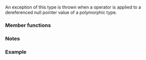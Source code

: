 {{cpp/title|bad_typeid}}
{{cpp/types/navbar}}
{{ddcl|header=typeinfo|
class bad_typeid : public std::exception;
}}

An exception of this type is thrown when a {{ltt|cpp/language/typeid}} operator is applied to a dereferenced null pointer value of a polymorphic type.

{{inheritance diagram/std-bad_typeid}}

===Member functions===
{{cpp/error/exception/member of derived|bad_typeid}}

{{cpp/error/exception/inherit}}

===Notes===
{{feature test macro|__cpp_lib_constexpr_exceptions|value=202411L|std=C++26|{{c/core|constexpr}} for exception types}}

===Example===
{{example
|code=
#include &lt;iostream&gt;
#include &lt;typeinfo&gt;

struct S // The type has to be polymorphic
{
    virtual void f();
}; 

int main()
{
    S* p = nullptr;
    try
    {
        std::cout &lt;&lt; typeid(*p).name() &lt;&lt; '\n';
    }
    catch (const std::bad_typeid&amp; e)
    {
        std::cout &lt;&lt; e.what() &lt;&lt; '\n';
    }
}
|p=true
|output=
Attempted a typeid of NULL pointer!
}}

{{langlinks|de|es|fr|it|ja|pt|ru|zh}}